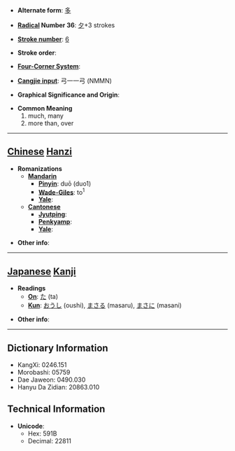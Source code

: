 * '''Alternate form''': [[多]]

* '''[[Wiktionary:Chinese radical index| Radical]] Number 36''': [[Wiktionary:Chinese radical index 夕|夕]]+3 strokes

* '''[[Wiktionary:Chinese total strokes index|Stroke number]]''': [[Wiktionary:Chinese total strokes index 6|6]]

* '''Stroke order''': 

* '''[[Wiktionary:Chinese four corner index|Four-Corner System]]''': 

* '''[[Wiktionary:Chinese Cangjie index|Cangjie input]]''': 弓一一弓 (NMMN)

* '''Graphical Significance and Origin''': 

* '''Common Meaning'''
*#much, many
*# more than, over


----

== [[Chinese]] [[Hanzi]] ==

* '''Romanizations'''
** '''[[Mandarin]]'''
*** '''[[Pinyin]]''': duō (duo1)
*** '''[[Wade-Giles]]''': to<sup>1</sup>
*** '''[[Yale]]''': 
** '''[[Cantonese]]'''
*** '''[[Jyutping]]''':
*** '''[[Penkyamp]]''': 
*** '''[[Yale]]''': 

* '''Other info''': 

----

== [[Japanese]] [[Kanji]] ==

* '''Readings'''
** '''[[On]]''': [[た]] (ta)
** '''[[Kun]]''': [[おうし]] (oushi), [[まさる]] (masaru), [[まさに]] (masani)

* '''Other info''':  

----

== Dictionary Information ==

* KangXi: 0246.151
* Morobashi: 05759
* Dae Jaweon: 0490.030
* Hanyu Da Zidian: 20863.010

== Technical Information ==

* '''Unicode''':
** Hex: 591B
** Decimal: 22811